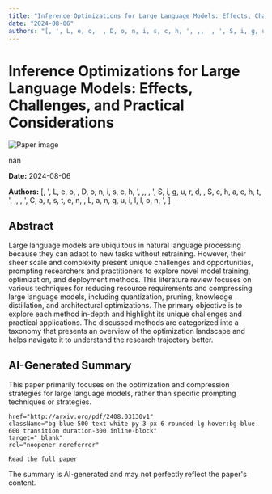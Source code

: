 ```yaml
---
title: "Inference Optimizations for Large Language Models: Effects, Challenges, and Practical Considerations"
date: "2024-08-06"
authors: "[, ', L, e, o,  , D, o, n, i, s, c, h, ', ,,  , ', S, i, g, u, r, d,  , S, c, h, a, c, h, t, ', ,,  , ', C, a, r, s, t, e, n,  , L, a, n, q, u, i, l, l, o, n, ', ]"
---
```



<div className="bg-gray-800 text-white min-h-screen p-8">
  <h1 className="text-4xl font-bold mb-6">Inference Optimizations for Large Language Models: Effects, Challenges, and Practical Considerations</h1>

  <div className="mb-8">
    <Image
      src="/images/papers/Inference Optimizations for Large Language Models_ Effects_ Challenges_ and Practical Considerations.png"
      alt="Paper image"
      width={800}
      height={600}
      layout="responsive"
      className="rounded-lg"
    />
    <p className="text-sm text-gray-400 mt-2">nan</p>
  </div>

  <p className="text-gray-300 mb-2"><strong>Date:</strong> 2024-08-06</p>
  <p className="text-gray-300 italic mb-6"><strong>Authors:</strong> [, ', L, e, o,  , D, o, n, i, s, c, h, ', ,,  , ', S, i, g, u, r, d,  , S, c, h, a, c, h, t, ', ,,  , ', C, a, r, s, t, e, n,  , L, a, n, q, u, i, l, l, o, n, ', ]</p>

  <div className="bg-gray-700 p-6 rounded-lg mb-8">
    <h2 className="text-2xl font-semibold mb-4">Abstract</h2>
    <p>Large language models are ubiquitous in natural language processing because
they can adapt to new tasks without retraining. However, their sheer scale and
complexity present unique challenges and opportunities, prompting researchers
and practitioners to explore novel model training, optimization, and deployment
methods. This literature review focuses on various techniques for reducing
resource requirements and compressing large language models, including
quantization, pruning, knowledge distillation, and architectural optimizations.
The primary objective is to explore each method in-depth and highlight its
unique challenges and practical applications. The discussed methods are
categorized into a taxonomy that presents an overview of the optimization
landscape and helps navigate it to understand the research trajectory better.</p>
  </div>

  <div className="bg-gray-700 p-6 rounded-lg mb-8">
    <h2 className="text-2xl font-semibold mb-4">AI-Generated Summary</h2>
    <p>This paper primarily focuses on the optimization and compression strategies for large language models, rather than specific prompting techniques or strategies.</p>
  </div>


    href="http://arxiv.org/pdf/2408.03130v1"
    className="bg-blue-500 text-white py-3 px-6 rounded-lg hover:bg-blue-600 transition duration-300 inline-block"
    target="_blank"
    rel="noopener noreferrer"
  >
    Read the full paper
  </a>

  <p className="text-sm text-gray-400 mt-8">
    The summary is AI-generated and may not perfectly reflect the paper's content.
  </p>
</div>
